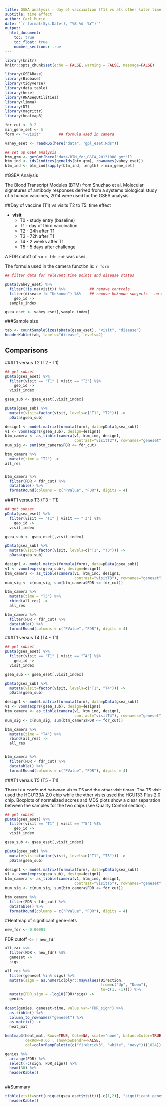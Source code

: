 ```yaml
---
title: GSEA analysis - day of vaccination (T1) vs all other later time periods
subtitle: time effect
author: Carl Murie
date: '`r format(Sys.Date(), "%B %d, %Y")`'
output: 
  html_document:
    toc: true
    toc_float: true
    number_sections: true
---
```


```r
library(knitr)
knitr::opts_chunk$set(echo = FALSE, warning = FALSE, message=FALSE)

library(GSEABase)
library(Biobase)
library(tidyverse)
library(data.table)
library(here)
library(RNASeqUtilities)
library(limma)
library(DT)
library(magrittr)
library(heatmap3)
```

```r
fdr_cut <- 0.2
min_gene_set <- 5
form <- "~visit"        ## formula used in camera

vahey_eset <- readRDS(here("data", "gpl_eset.Rds"))
```

```r
## set up GSEA analysis
btm_gtm <- getGmt(here("data/BTM_for_GSEA_20131008.gmt"))
btm_ind <- ids2indices(geneIds(btm_gtm), rownames(vahey_eset))
btm_ind <- btm_ind[sapply(btm_ind, length) > min_gene_set]
```

#GSEA Analysis

The Blood Transcript Modules (BTM) from Shuzhao et al. Molecular signatures of antibody responses derived from a systems biological study of 5 human vaccines, 2014 were used for the GSEA analysis.
  
##Day of vaccine (T1) vs visits T2 to T5: time effect  
  
* **visit**
    + T0 - study entry (baseline)
    + T1 - day of third vaccination
    + T2 - 24h after T1
    + T3 - 72h after T1
    + T4 - 2 weeks after T1
    + T5 - 5 days after challenge  
  
A FDR cutoff of <= `r fdr_cut` was used.  
  
The formula used in the camera function is: `r form`  
  
```r

## filter data for relevant time points and disease status

pData(vahey_eset) %>% 
  filter(!is.na(visit)) %>%           ## remove controls
  filter(disease != "Unknown") %$%    ## remove Unknown subjects - no samples for T0 or T5
    geo_id ->
  sample_index

gsea_eset <- vahey_eset[,sample_index]
```

###Sample size  
  
```r
tab <- countSampleSizes(pData(gsea_eset), "visit", "disease")
headerKable(tab, labels="disease", levels=2)
```
  
## Comparisons {.tabset .tabset-fade .tabset-pills}  
  
###T1 versus T2 (T2 - T1)  
  

```r

## get subset
pData(gsea_eset) %>% 
  filter(visit == "T1" | visit == "T2") %$%         
    geo_id ->
  visit_index

gsea_sub <- gsea_eset[,visit_index]

pData(gsea_sub) %>%
  mutate(visit=factor(visit, levels=c("T1", "T2"))) ->
  pData(gsea_sub)

design1 <- model.matrix(formula(form), data=pData(gsea_sub))
v1 <- voom(exprs(gsea_sub), design=design1)
btm_camera <- as_tibble(camera(v1, btm_ind, design1, 
                               contrast="visitT2"), rownames="geneset")
num_sig <- sum(btm_camera$FDR <= fdr_cut)

btm_camera %>% 
  mutate(time = "T2") ->
all_res


btm_camera %>% 
  filter(FDR < fdr_cut) %>% 
  datatable() %>% 
  formatRound(columns = c("PValue", "FDR"), digits = 4)
```

###T1 versus T3 (T3 - T1)  
  

```r

## get subset
pData(gsea_eset) %>% 
  filter(visit == "T1" | visit == "T3") %$%         
    geo_id ->
  visit_index

gsea_sub <- gsea_eset[,visit_index]

pData(gsea_sub) %>%
  mutate(visit=factor(visit, levels=c("T1", "T3"))) ->
  pData(gsea_sub)

design1 <- model.matrix(formula(form), data=pData(gsea_sub))
v1 <- voom(exprs(gsea_sub), design=design1)
btm_camera <- as_tibble(camera(v1, btm_ind, design1, 
                               contrast="visitT3"), rownames="geneset")
num_sig <- c(num_sig, sum(btm_camera$FDR <= fdr_cut))

btm_camera %>% 
  mutate(time = "T3") %>%
  rbind(all_res) ->
  all_res

btm_camera %>% 
  filter(FDR < fdr_cut) %>% 
  datatable() %>% 
  formatRound(columns = c("PValue", "FDR"), digits = 4)
```
  
###T1 versus T4 (T4 - T1)  
  

```r

## get subset
pData(gsea_eset) %>% 
  filter(visit == "T1" | visit == "T4") %$%         
    geo_id ->
  visit_index

gsea_sub <- gsea_eset[,visit_index]

pData(gsea_sub) %>%
  mutate(visit=factor(visit, levels=c("T1", "T4"))) ->
  pData(gsea_sub)

design1 <- model.matrix(formula(form), data=pData(gsea_sub))
v1 <- voom(exprs(gsea_sub), design=design1)
btm_camera <- as_tibble(camera(v1, btm_ind, design1, 
                               contrast="visitT4"), rownames="geneset")
num_sig <- c(num_sig, sum(btm_camera$FDR <= fdr_cut))

btm_camera %>% 
  mutate(time = "T4") %>%
  rbind(all_res) ->
  all_res


btm_camera %>% 
  filter(FDR < fdr_cut) %>% 
  datatable() %>% 
  formatRound(columns = c("PValue", "FDR"), digits = 4)
```


###T1 versus T5 (T5 - T1)  
  
There is a confound between visits T5 and the other visit times. The T5 visit used the HGU133A 2.0 chip while the other visits used the HGU133 Plus 2.0 chip. Boxplots of normalized scores and MDS plots show a clear separation between the samples for the two chips (see Quality Control section).  
  
```r

## get subset
pData(gsea_eset) %>% 
  filter(visit == "T1" | visit == "T5") %$%         
    geo_id ->
  visit_index

gsea_sub <- gsea_eset[,visit_index]

pData(gsea_sub) %>%
  mutate(visit=factor(visit, levels=c("T1", "T5"))) ->
  pData(gsea_sub)

design1 <- model.matrix(formula(form), data=pData(gsea_sub))
v1 <- voom(exprs(gsea_sub), design=design1)
btm_camera <- as_tibble(camera(v1, btm_ind, design1, 
                               contrast="visitT5"), rownames="geneset")
num_sig <- c(num_sig, sum(btm_camera$FDR <= fdr_cut))

btm_camera %>% 
  filter(FDR < fdr_cut) %>% 
  datatable() %>% 
  formatRound(columns = c("PValue", "FDR"), digits = 4)
```
  
#Heatmap of significant gene-sets

```r
new_fdr <- 0.00001
```

FDR cutoff <= `r new_fdr`  
  
```r

all_res %>% 
  filter(FDR < new_fdr) %$%
  geneset ->
  sigs

all_res %>%
  filter(geneset %in% sigs) %>%
  mutate(sign = as.numeric(plyr::mapvalues(Direction, 
                                           from=c("Up", "Down"), 
                                           to=c(1, -1)))) %>%
  mutate(FDR_sign = -log10(FDR)*sign) ->
  genies
  
dcast(genies, geneset~time, value.var="FDR_sign") %>%
  as.tibble() %>%
  column_to_rownames("geneset") %>%
  as.matrix() ->
  heat_mat

heatmap3(heat_mat, Rowv=TRUE, Colv=NA, scale="none", balanceColor=TRUE, 
         cexRow=0.65 , showRowDendro=FALSE, 
         col=colorRampPalette(c("firebrick3", "white", "navy"))(1024))

genies %>%
  arrange(FDR) %>%
  select(-c(sign, FDR_sign)) %>%
  head(30) %>%
  headerKable()
  
```
  
  
##Summary  
  
```r
tibble(visit=sort(unique(gsea_eset$visit))[-c(1,2)], "significant genesets"=num_sig) %>%
  headerKable()

```
